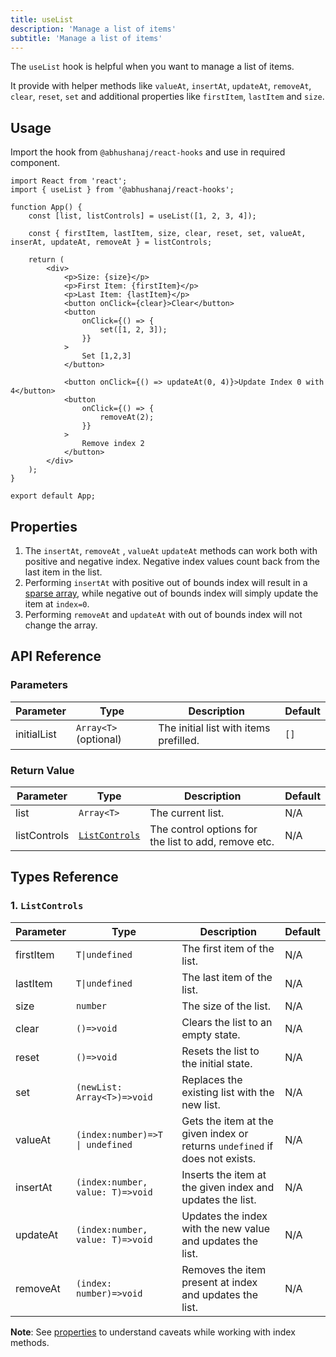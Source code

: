 ```yaml
---
title: useList
description: 'Manage a list of items'
subtitle: 'Manage a list of items'
---
```



The `useList` hook is helpful when you want to manage a list of items.

It provide with helper methods like `valueAt`, `insertAt`, `updateAt`, `removeAt`, `clear`, `reset`, `set` and additional properties like `firstItem`, `lastItem` and `size`.

<DemoWrapper title="useList">
	<Example client:load />
</DemoWrapper>

## Usage

Import the hook from `@abhushanaj/react-hooks` and use in required component.

```tsx title="./src/App.tsx" ins={2,5,7}
import React from 'react';
import { useList } from '@abhushanaj/react-hooks';

function App() {
	const [list, listControls] = useList([1, 2, 3, 4]);

	const { firstItem, lastItem, size, clear, reset, set, valueAt, inserAt, updateAt, removeAt } = listControls;

	return (
		<div>
			<p>Size: {size}</p>
			<p>First Item: {firstItem}</p>
			<p>Last Item: {lastItem}</p>
			<button onClick={clear}>Clear</button>
			<button
				onClick={() => {
					set([1, 2, 3]);
				}}
			>
				Set [1,2,3]
			</button>

			<button onClick={() => updateAt(0, 4)}>Update Index 0 with 4</button>
			<button
				onClick={() => {
					removeAt(2);
				}}
			>
				Remove index 2
			</button>
		</div>
	);
}

export default App;
```

## Properties

1. The `insertAt`, `removeAt` , `valueAt` `updateAt` methods can work both with positive and negative index. Negative index values count back from the last item in the list.
2. Performing `insertAt` with positive out of bounds index will result in a [sparse array](https://developer.mozilla.org/en-US/docs/Web/JavaScript/Guide/Indexed_collections#sparse_arrays), while negative out of bounds index will simply update the item at `index=0`.
3. Performing `removeAt` and `updateAt` with out of bounds index will not change the array.

## API Reference

### Parameters

| Parameter   | Type                  | Description                            | Default |
| ----------- | --------------------- | -------------------------------------- | ------- |
| initialList | `Array<T>` (optional) | The initial list with items prefilled. | `[]`    |

### Return Value

| Parameter    | Type                              | Description                                          | Default |
| ------------ | --------------------------------- | ---------------------------------------------------- | ------- |
| list         | `Array<T>`                        | The current list.                                    | N/A     |
| listControls | [`ListControls`](#1-listcontrols) | The control options for the list to add, remove etc. | N/A     |

## Types Reference

### 1. `ListControls`

| Parameter | Type                             | Description                                                                 | Default |
| --------- | -------------------------------- | --------------------------------------------------------------------------- | ------- |
| firstItem | `T\|undefined`                   | The first item of the list.                                                 | N/A     |
| lastItem  | `T\|undefined`                   | The last item of the list.                                                  | N/A     |
| size      | `number`                         | The size of the list.                                                       | N/A     |
| clear     | `()=>void`                       | Clears the list to an empty state.                                          | N/A     |
| reset     | `()=>void`                       | Resets the list to the initial state.                                       | N/A     |
| set       | `(newList: Array<T>)=>void`      | Replaces the existing list with the new list.                               | N/A     |
| valueAt   | `(index:number)=>T \| undefined` | Gets the item at the given index or returns `undefined` if does not exists. | N/A     |
| insertAt  | `(index:number, value: T)=>void` | Inserts the item at the given index and updates the list.                   | N/A     |
| updateAt  | `(index:number, value: T)=>void` | Updates the index with the new value and updates the list.                  | N/A     |
| removeAt  | `(index: number)=>void`          | Removes the item present at index and updates the list.                     | N/A     |

**Note**: See [properties](http://localhost:3000/hooks/state/uselist/#properties) to understand caveats while working with index methods.
